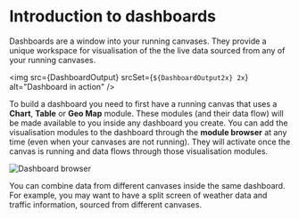 



# Introduction to dashboards

Dashboards are a window into your running canvases. They provide a unique workspace for visualisation of the the live data sourced from any of your running <Link to={links.userpages.canvases}>canvases</Link>.

<img
  src={DashboardOutput}
  srcSet={`${DashboardOutput2x} 2x`}
  alt="Dashboard in action"
/>

To build a dashboard you need to first have a running canvas that uses a **Chart**, **Table** or **Geo Map** module. These modules (and their data flow) will be made available to you inside any dashboard you create. You can add the visualisation modules to the dashboard through the **module browser** at any time (even when your canvases are not running). They will activate once the canvas is running and data flows through those visualisation modules.

<div className={dashboardStyles.dashboardBrowser}>
  <img
    src={DashboardBrowser}
    srcSet={`${DashboardBrowser2x} 2x`}
    alt="Dashboard browser"
  />
</div> 

You can combine data from different canvases inside the same dashboard. For example, you may want to have a split screen of weather data and traffic information, sourced from different canvases.
